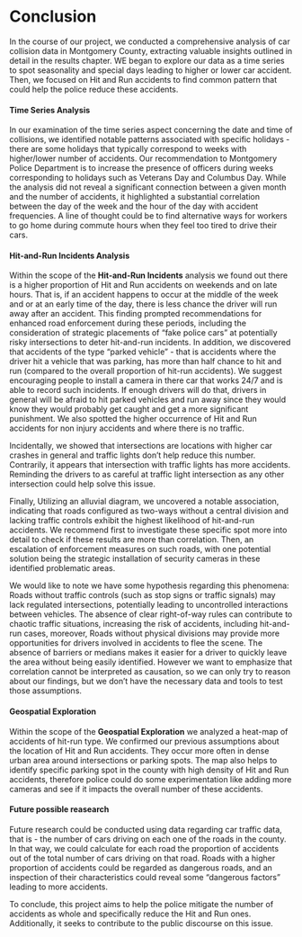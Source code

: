 # Conclusion

In the course of our project, we conducted a comprehensive analysis of car collision data in Montgomery County, extracting valuable insights outlined in detail in the results chapter. WE began to explore our data as a time series to spot seasonality and special days leading to higher or lower car accident. Then, we focused on Hit and Run accidents to find common pattern that could help the police reduce these accidents.

#### Time Series Analysis
In our examination of the time series aspect concerning the date and time of collisions, we identified notable patterns associated with specific holidays - there are some holidays that typically correspond to weeks with higher/lower number of accidents.
Our recommendation to Montgomery Police Department is to increase the presence of officers during weeks corresponding to holidays such as Veterans Day and Columbus Day. While the analysis did not reveal a significant connection between a given month and the number of accidents, it highlighted a substantial correlation between the day of the week and the hour of the day with accident frequencies. A line of thought could be to find alternative ways for workers to go home during commute hours when they feel too tired to drive their cars.


#### Hit-and-Run Incidents Analysis

Within the scope of the **Hit-and-Run Incidents** analysis we found out there is a higher proportion of Hit and Run accidents on weekends and on late hours. That is, if an accident happens to occur at the middle of the week and or at an early time of the day, there is less chance the driver will run away after an accident. This finding prompted recommendations for enhanced road enforcement during these periods, including the consideration of strategic placements of "fake police cars" at potentially risky intersections to deter hit-and-run incidents.
In addition, we discovered that accidents of the type "parked vehicle" - that is accidents where the driver hit a vehicle that was parking, has more than half chance to hit and run (compared to the overall proportion of hit-run accidents). We suggest encouraging people to install a camera in there car that works 24/7 and is able to record such incidents. If enough drivers will do that, drivers in general will be afraid to hit parked vehicles and run away since they would know they would probably get caught and get a more significant punishment. We also spotted the higher occurrence of Hit and Run accidents for non injury accidents and where there is no traffic.

Incidentally, we showed that intersections are locations with higher car crashes in general and traffic lights don't help reduce this number. Contrarily, it appears that intersection with traffic lights has more accidents. Reminding the drivers to as careful at traffic light intersection as any other intersection could help solve this issue.

Finally, Utilizing an alluvial diagram, we uncovered a notable association, indicating that roads configured as two-ways without a central division and lacking traffic controls exhibit the highest likelihood of hit-and-run accidents. We recommend first to investigate these specific spot more into detail to check if these results are more than correlation. Then, an escalation of enforcement measures on such roads, with one potential solution being the strategic installation of security cameras in these identified problematic areas.

We would like to note we have some hypothesis regarding this phenomena:
Roads without traffic controls (such as stop signs or traffic signals) may lack regulated intersections, potentially leading to uncontrolled interactions between vehicles. The absence of clear right-of-way rules can contribute to chaotic traffic situations, increasing the risk of accidents, including hit-and-run cases, moreover, Roads without physical divisions may provide more opportunities for drivers involved in accidents to flee the scene. The absence of barriers or medians makes it easier for a driver to quickly leave the area without being easily identified. 
However we want to emphasize that correlation cannot be interpreted as causation, so we can only try to reason about our findings, but we don't have the necessary data and tools to test those assumptions.


#### Geospatial Exploration
Within the scope of the **Geospatial Exploration** we analyzed a heat-map of accidents of hit-run type. We confirmed our previous assumptions about the location of Hit and Run accidents. They occur more often in dense urban area around intersections or parking spots. The map also helps to identify specific parking spot in the county with high density of Hit and Run accidents, therefore police could do some experimentation like adding more cameras and see if it impacts the overall number of these accidents.


#### Future possible reasearch
Future research could be conducted using data regarding car traffic data, that is - the number of cars driving on each one of the roads in the county. In that way, we could calculate for each road the proportion of accidents out of the total number of cars driving on that road. Roads with a higher proportion of accidents could be regarded as dangerous roads, and an inspection of their characteristics could reveal some "dangerous factors" leading to more accidents.


To conclude, this project aims to help the police mitigate the number of accidents as whole and specifically reduce the Hit and Run ones. Additionally, it seeks to contribute to the public discourse on this issue.








